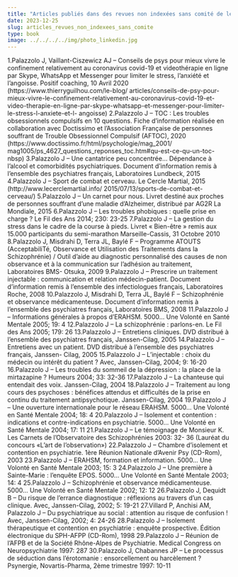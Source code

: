 ```yaml
---
title: "Articles publiés dans des revues non indexées sans comité de lecture"
date: 2023-12-25
slug: articles_revues_non_indexees_sans_comite
type: book
image: ../../../../img/photo_linkedin.jpg
---
```


1.Palazzolo J, Vaillant-Ciszewicz AJ – Conseils de psys pour mieux vivre le confinement relativement au
coronavirus covid-19 et videothérapie en ligne par Skype, WhatsApp et Messenger pour limiter le
stress, l’anxiété et l’angoisse. Positif coaching, 10 Avril 2020 (https://www.thierryguilhou.com/le-blog/
articles/conseils-de-psy-pour-mieux-vivre-le-confinement-relativement-au-coronavirus-covid-19-et-
video-therapie-en-ligne-par-skype-whatsapp-et-messenger-pour-limiter-le-stress-l-anxiete-et-l-
angoisse)
2.Palazzolo J – TOC : Les troubles obsessionnels compulsifs en 10 questions. Fiche d’information réalisée
en collaboration avec Doctissimo et l’Association Française de personnes souffrant de Trouble
Obsessionnel Compulsif (AFTOC), 2020 (https://www.doctissimo.fr/html/psychologie/mag_2001/
mag1005/ps_4627_questions_reponses_toc.htm#qu-est-ce-qu-un-toc-nbsp)
3.Palazzolo J – Une cantatrice peu concentrée… Dépendance à l’alcool et comorbidités psychiatriques.
Document d’information remis à l’ensemble des psychiatres français, Laboratoires Lundbeck, 2015
4.Palazzolo J – Sport de combat et cerveau. Le Cercle Martial, 2015 (http://www.lecerclemartial.info/
2015/07/13/sports-de-combat-et-cerveau/)
5.Palazzolo J – Un carnet pour nous. Livret destiné aux proches de personnes souffrant d’une maladie
d’Alzheimer, distribué par AG2R La Mondiale, 2015
6.Palazzolo J – Les troubles phobiques : quelle prise en charge ? Le Fil des Ans 2014; 230: 23-25
7.Palazzolo J – La gestion du stress dans le cadre de la course à pieds. Livret « Bien-être » remis aux
15.000 participants du semi-marathon Marseille-Cassis, 31 Octobre 2010
8.Palazzolo J, Misdrahi D, Terra JL, Baylé F – Programme ATOUTS (AcceptabiliTé, Observance et
Utilisation des Traitements dans la Schizophrénie) / Outil d’aide au diagnostic personnalisé des
causes de non observance et à la communication sur l’adhésion au traitement, Laboratoires BMS-
Otsuka, 2009
9.Palazzolo J – Prescrire un traitement injectable : communication et relation médecin-patient. Document
d’information remis à l’ensemble des infectiologues français, Laboratoires Roche, 2008
10.Palazzolo J, Misdrahi D, Terra JL, Baylé F – Schizophrénie et observance médicamenteuse. Document
d’information remis à l’ensemble des psychiatres français, Laboratoires BMS, 2008
11.Palazzolo J – Informations générales à propos d’ERAHSM. 5000… Une Volonté en Santé Mentale 2005;
19: 4
12.Palazzolo J – La schizophrénie : parlons-en. Le Fil des Ans 2005; 179: 26
13.Palazzolo J – Entretiens cliniques. DVD distribué à l’ensemble des psychiatres français, Janssen-Cilag,
2005
14.Palazzolo J – Entretiens avec un patient. DVD distribué à l’ensemble des psychiatres français, Janssen-
Cilag, 2005
15.Palazzolo J – L’injectable : choix du médecin ou intérêt du patient ? Avec, Janssen-Cilag, 2004; 9: 16-20
16.Palazzolo J – Les troubles du sommeil de la dépression : la place de la mirtazapine ? Humeurs 2004; 33:
32-36
17.Palazzolo J – La chanteuse qui entendait des voix. Janssen-Cilag, 2004
18.Palazzolo J – Traitement au long cours des psychoses : bénéfices attendus et difficultés de la prise en
continu du traitement antipsychotique. Janssen-Cilag, 2004
19.Palazzolo J – Une ouverture internationale pour le réseau ERAHSM. 5000… Une Volonté en Santé
Mentale 2004; 18: 4
20.Palazzolo J – Isolement et contention : indications et contre-indications en psychiatrie. 5000… Une
Volonté en Santé Mentale 2004; 17: 11
21.Palazzolo J – Le témoignage de Monsieur K. Les Carnets de l’Observatoire des Schizophrénies 2003:
32- 36 (Lauréat du concours «L’art de l’observation»)
22.Palazzolo J – Chambre d’isolement et contention en psychiatrie. 1ère Réunion Nationale d’Avenir Psy
(CD-Rom), 2003
23.Palazzolo J – ERAHSM, formation et information. 5000… Une Volonté en Santé Mentale 2003; 15: 3
24.Palazzolo J – Une première à Sainte-Marie : l’enquête EPOS. 5000… Une Volonté en Santé Mentale
2003; 14: 4
25.Palazzolo J – Schizophrénie et observance médicamenteuse. 5000… Une Volonté en Santé Mentale
2002; 12: 12
26.Palazzolo J, Dequidt B – Du risque de l’errance diagnostique : réflexions au travers d’un cas clinique.
Avec, Janssen-Cilag, 2002; 5: 19-21
27.Villard P, Anchisi AM, Palazzolo J – Du psychiatrique au social : attention au risque de confusion !
Avec, Janssen-Cilag, 2002; 4: 24-26
28.Palazzolo J – Isolement thérapeutique et contention en psychiatrie : enquête prospective. Édition
électronique du SPH-AFPP (CD-Rom), 1998
29.Palazzolo J – Réunion de l’AFPB et de la Société Rhône-Alpes de Psychiatrie. Medical Congress on
Neuropsychiatrie 1997: 287
30.Palazzolo J, Chabannes JP – Le processus de séduction dans l’érotomanie : ensorcellement ou
harcèlement ? Psynergie, Novartis-Pharma, 2ème trimestre 1997: 10-11
